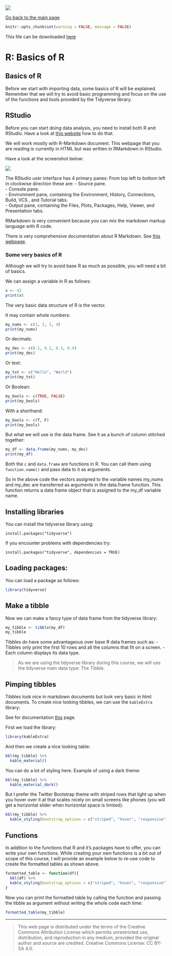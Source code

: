 ![](../hanze/hanze.png)

[Go back to the main page](../index.html)

```r
knitr::opts_chunk$set(warning = FALSE, message = FALSE) 
```

This file can be downloaded [here](./R_02_basics.Rmd)

# R: Basics of R

## Basics of R

Before we start with importing data, some basics of R will be explained. Remember that we will try to avoid basic programming and focus on the use of the functions and tools provided by the Tidyverse library.


## RStudio

Before you can start doing data analysis, you need to install both R and RStudio.
Have a look at [this website](https://rstudio-education.github.io/hopr/starting.html) how to do that.


We will work mostly with R-Markdown document.
This webpage that you are reading is currently in HTML but was written in RMarkdown in RStudio.

Have a look at the screenshot below:

![](./pics_02_basics/fig01.png)

The RStudio user interface has 4 primary panes:
From top left to bottom left in clockwise direction these are: 
- Source pane.  
- Console pane.  
- Environment pane, containing the Environment, History, Connections, Build, VCS , and Tutorial tabs.  
- Output pane, containing the Files, Plots, Packages, Help, Viewer, and Presentation tabs.  

RMarkdown is very convenient because you can mix the markdown markup language with R code.

There is very comprehensive documentation about R Markdown. See [this webpage](https://rmarkdown.rstudio.com/).


### Some very basics of R

Although we will try to avoid base R as much as possible, you will need a bit of basics.

We can assign a variable in R as follows:

```r
x <- 42
print(x)
```

The very basic data structure of R is the vector.

It may contain whole numbers:

```r
my_nums <- c(1, 2, 3, 4)
print(my_nums)
```

Or decimals:

```r
my_dec <- c(0.1, 0.2, 0.3, 0.4)
print(my_dec)
```

Or text:

```r
my_txt <- c("Hello", "World")
print(my_txt)
```

Or Boolean:

```r
my_bools <- c(TRUE, FALSE)
print(my_bools)
```

With a shorthand:

```r
my_bools <- c(T, F)
print(my_bools)
```

But what we will use is the data frame. See it as a bunch of column stitched together:

```r
my_df <- data.frame(my_nums, my_dec)
print(my_df)
```

Both the `c` and `data.frame` are functions in R.
You can call them using `function.name()` and pass data to it as arguments.

So in the above code the vectors assigned to the variable names my_nums and my_dec are transferred as arguments in the data.frame function. This function returns a data frame object that is assigned to the my_df variable name.


## Installing libraries

You can install the tidyverse library using:

```
install.packages("tidyverse")
```

If you encounter problems with dependencies try:

```
install.packages("tidyverse", dependencies = TRUE)
```

## Loading packages:

You can load a package as follows:

```r
library(tidyverse)
```


## Make a tibble

Now we can make a fancy type of data frame from the tidyverse library:


```r
my_tibble <- tibble(my_df)
my_tibble
```

Tibbles do have some advantageous over base R data frames such as:
- Tibbles only print the first 10 rows and all the columns that fit on a screen.
- Each column displays its data type.

>As we are using the tidyverse library during this course, we will use the tidyverse main data type: The Tibble.

## Pimping tibbles

Tibbles look nice in markdown documents but look very basic in html documents.
To create nice looking tibbles, we can use the `kableExtra` library:

See for documentation [this](https://cran.r-project.org/web/packages/kableExtra/vignettes/awesome_table_in_html.html) page.


First we load the library:

```r
library(kableExtra)
```

And then we create a nice looking table:

```r
kbl(my_tibble) %>%
  kable_material()
```

You can do a lot of styling here. Example of using a dark theme:

```r
kbl(my_tibble) %>%
  kable_material_dark()
```

But I prefer the Twitter Bootstrap theme with striped rows that light up when you hover over it at that scales nicely on small screens like phones (you will get a horizontal slider when horizontal space is limited):

```r
kbl(my_tibble) %>%
  kable_styling(bootstrap_options = c("striped", "hover", "responsive"))
```


## Functions

In addition to the functions that R and it's packages have to offer, you can write your own functions. While creating your own functions is a bit out of scope of this course, I will provide an example below to re-use code to create the formatted tables as shown above.

```r
formatted_table <- function(df){
  kbl(df) %>%
  kable_styling(bootstrap_options = c("striped", "hover", "responsive"))
}
```


Now you can print the formatted table by calling the function and passing the tibble as argument without writing the whole code each time:

```r
formatted_table(my_tibble)
```


---


>This web page is distributed under the terms of the Creative Commons Attribution License which permits unrestricted use, distribution, and reproduction in any medium, provided the original author and source are credited.
>Creative Commons License: CC BY-SA 4.0.

